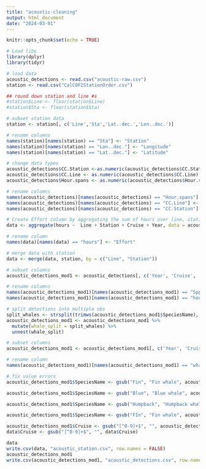 ```yaml
---
title: "acoustic-cleaning"
output: html_document
date: "2024-03-01"
---
```


```r
knitr::opts_chunk$set(echo = TRUE)
```

```r
# Load libs
library(dplyr)
library(tidyr)

# load data
acoustic_detections <- read.csv("acoustic-raw.csv")
station <- read.csv("CalCOFIStationOrder.csv")

```


```r
## round down station and line #s
#station$Line <- floor(station$Line)
#station$Sta <- floor(station$Sta)

# subset station data
station <- station[, c('Line','Sta','Lat..dec.','Lon..dec.')]

# rename columns
names(station)[names(station) == "Sta"] <- "Station"
names(station)[names(station) == "Lon..dec."] <- "Longitude"
names(station)[names(station) == "Lat..dec."] <- "Latitude"

# change data types
acoustic_detections$CC.Station <-as.numeric(acoustic_detections$CC.Station)
acoustic_detections$CC.Line <- as.numeric(acoustic_detections$CC.Line)
acoustic_detections$Hour.spans <- as.numeric(acoustic_detections$Hour.spans)

# rename columns
names(acoustic_detections)[names(acoustic_detections) == "Hour.spans"] <- "hours"
names(acoustic_detections)[names(acoustic_detections) == "CC.Line"] <- "Line"
names(acoustic_detections)[names(acoustic_detections) == "CC.Station"] <- "Station"
```

```r
# Create Effort column by aggregating the sum of hours over line, station, cruise, and year
data <- aggregate(hours ~  Line + Station + Cruise + Year, data = acoustic_detections, FUN = sum)

# rename column
names(data)[names(data) == "hours"] <- "Effort"

# merge data with station
data <- merge(data, station, by = c("Line", "Station"))
```

```r
# subset columns
acoustic_detections_mod1 <- acoustic_detections[, c('Year', 'Cruise', 'Season', 'Line', 'Station', 'Spp..Detected', 'hours')]

# rename columns
names(acoustic_detections_mod1)[names(acoustic_detections_mod1) == "Spp..Detected"] <- "SpeciesName"
names(acoustic_detections_mod1)[names(acoustic_detections_mod1) == "hours"] <- "Duration"

# split detections into multiple obs
split_whales <- strsplit(trimws(acoustic_detections_mod1$SpeciesName), ",\\s*")
acoustic_detections_mod1 <- acoustic_detections_mod1 %>%
  mutate(whale_split = split_whales) %>%
  unnest(whale_split)

# subset columns
acoustic_detections_mod1 <- acoustic_detections_mod1[, c('Year', 'Cruise', 'Season', 'Line', 'Station', 'whale_split', 'Duration')]

# rename column
names(acoustic_detections_mod1)[names(acoustic_detections_mod1) == "whale_split"] <- "SpeciesName"

# fix value errors
acoustic_detections_mod1$SpeciesName <- gsub("Fin", "Fin whale", acoustic_detections_mod1$SpeciesName)

acoustic_detections_mod1$SpeciesName <- gsub("Blue", "Blue whale", acoustic_detections_mod1$SpeciesName)

acoustic_detections_mod1$SpeciesName <- gsub("Humpback", "Humpback whale", acoustic_detections_mod1$SpeciesName)

acoustic_detections_mod1$SpeciesName <- gsub("FIn", "Fin whale", acoustic_detections_mod1$SpeciesName)

acoustic_detections_mod1$Cruise <- gsub("[^0-9]+$", "", acoustic_detections_mod1$Cruise)
data$Cruise <- gsub("[^0-9]+$", "", data$Cruise)


```


```r

data
write.csv(data, "acoustic_station.csv", row.names = FALSE)
acoustic_detections_mod1
write.csv(acoustic_detections_mod1, "acoustic_detections.csv", row.names = FALSE)

```